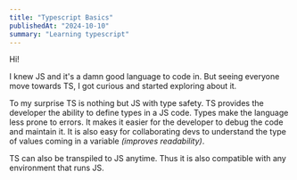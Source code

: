 ```yaml
---
title: "Typescript Basics"
publishedAt: "2024-10-10"
summary: "Learning typescript"
---
```


Hi!

I knew JS and it's a damn good language to code in. But seeing everyone move towards TS, I got curious and started exploring about it.

To my surprise TS is nothing but JS with type safety. TS provides the developer the ability to define types in a JS code. Types make the language less prone to errors. It makes it easier for the developer to debug the code and maintain it. It is also easy for collaborating devs to understand the type of values coming in a variable *(improves readability)*.

TS can also be transpiled to JS anytime. Thus it is also compatible with any environment that runs JS.
